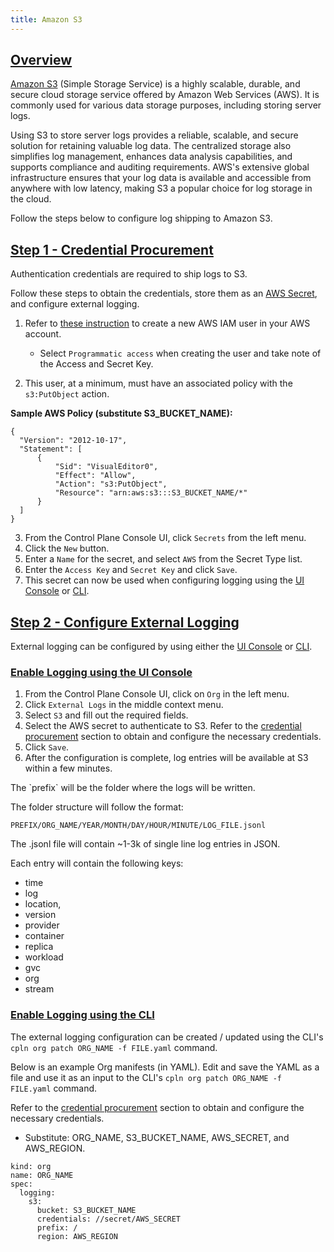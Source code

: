 ```yaml
---
title: Amazon S3
---
```


## [Overview](#overview)


[Amazon S3](https://aws.amazon.com/s3/) (Simple Storage Service) is a highly scalable, durable, and secure cloud storage
service offered by Amazon Web Services (AWS). It is commonly used for various data
storage purposes, including storing server logs.
 
 
Using S3 to store server logs provides a reliable, scalable, and secure solution
for retaining valuable log data. The centralized storage also simplifies log
management, enhances data analysis capabilities, and supports compliance and
auditing requirements. AWS's extensive global infrastructure ensures that your
log data is available and accessible from anywhere with low latency, making S3 a
popular choice for log storage in the cloud.
 
 
Follow the steps below to configure log shipping to Amazon S3.

## [Step 1 - Credential Procurement](#credential-procurement)

Authentication credentials are required to ship logs to S3.

Follow these steps to obtain the credentials, store them as an [AWS Secret](/api-reference/secret#aws), and
configure external logging.

1. Refer to [these instruction](https://docs.aws.amazon.com/IAM/latest/UserGuide/id_users_create.html) to
   create a new AWS IAM user in your AWS account.

   - Select `Programmatic access` when creating the user and take note of the Access and Secret Key.

2. This user, at a minimum, must have an associated policy with the `s3:PutObject` action.

**Sample AWS Policy (substitute S3_BUCKET_NAME):**

```
{
  "Version": "2012-10-17",
  "Statement": [
      {
          "Sid": "VisualEditor0",
          "Effect": "Allow",
          "Action": "s3:PutObject",
          "Resource": "arn:aws:s3:::S3_BUCKET_NAME/*"
      }
  ]
}
```

3. From the Control Plane Console UI, click `Secrets` from the left menu.
4. Click the `New` button.
5. Enter a `Name` for the secret, and select `AWS` from the Secret Type list.
6. Enter the `Access Key` and `Secret Key` and click `Save`.
7. This secret can now be used when configuring logging using the [UI Console](#logging-ui) or [CLI](#logging-cli).

## [Step 2 - Configure External Logging](#configure-external-logging)

External logging can be configured by using either the [UI Console](#logging-ui) or [CLI](#logging-cli).

### [Enable Logging using the UI Console](#logging-ui)

1. From the Control Plane Console UI, click on `Org` in the left menu.
2. Click `External Logs` in the middle context menu.
3. Select `S3` and fill out the required fields.
4. Select the AWS secret to authenticate to S3. Refer to the [credential procurement](#credential-procurement) section to obtain and configure the necessary credentials.
5. Click `Save`.
6. After the configuration is complete, log entries will be available at S3 within a few minutes.

<Tip>
The `prefix` will be the folder where the logs will be written.

The folder structure will follow the format:

`PREFIX/ORG_NAME/YEAR/MONTH/DAY/HOUR/MINUTE/LOG_FILE.jsonl`

The .jsonl file will contain ~1-3k of single line log entries in JSON.

Each entry will contain the following keys:

- time
- log
- location,
- version
- provider
- container
- replica
- workload
- gvc
- org
- stream
</Tip>

### [Enable Logging using the CLI](#logging-cli)

The external logging configuration can be created / updated using the CLI's `cpln org patch ORG_NAME -f FILE.yaml` command.

Below is an example Org manifests (in YAML). Edit and save the YAML as a file and use it as an input to the CLI's `cpln org patch ORG_NAME -f FILE.yaml` command.

Refer to the [credential procurement](#credential-procurement) section to obtain and configure the necessary credentials.

- Substitute: ORG_NAME, S3_BUCKET_NAME, AWS_SECRET, and AWS_REGION.

```
kind: org
name: ORG_NAME
spec:
  logging:
    s3:
      bucket: S3_BUCKET_NAME
      credentials: //secret/AWS_SECRET
      prefix: /
      region: AWS_REGION
```
